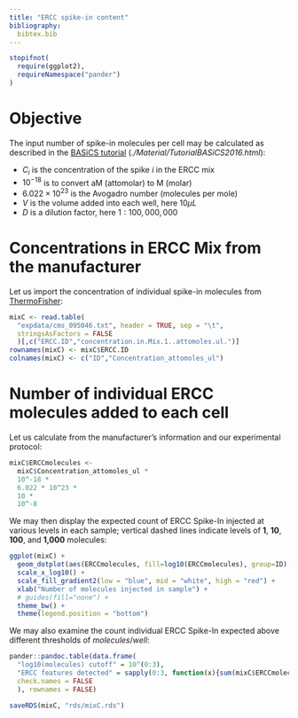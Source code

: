 ```yaml
---
title: "ERCC spike-in content"
bibliography:
  bibtex.bib
---
```


```r
stopifnot(
  require(ggplot2),
  requireNamespace("pander")
)
```

# Objective

The input number of spike-in molecules per cell may be calculated
as described in the
[BASiCS tutorial](#https://github.com/catavallejos/TutorialBASiCS)
(*./Material/TutorialBASiCS2016.html*):

\begin{equation*} \mu_{i} = C_i \times 10^{-18} \times (6.022 \times 10^{23})
\times V \times D \hspace{0.5cm} \mbox{where,} \end{equation*}

* $C_i$ is the concentration of the spike $i$ in the ERCC mix
* $10^{-18}$ is to convert aM (attomolar) to M (molar)
* $6.022 \times 10^{23}$ is the Avogadro number (molecules per mole)
* $V$ is the volume added into each well, here $10\mu{L}$
* $D$ is a dilution factor, here $1:100,000,000$

# Concentrations in ERCC Mix from the manufacturer {#import}

Let us import the concentration of individual spike-in molecules
from
[ThermoFisher](https://www.thermofisher.com/order/catalog/product/4456739):

```r
mixC <- read.table(
  "expdata/cms_095046.txt", header = TRUE, sep = "\t",
  stringsAsFactors = FALSE
  )[,c("ERCC.ID","concentration.in.Mix.1..attomoles.ul.")]
rownames(mixC) <- mixC$ERCC.ID
colnames(mixC) <- c("ID","Concentration_attomoles_ul")
```

# Number of individual ERCC molecules added to each cell

Let us calculate from the manufacturer's information and our experimental
protocol:

```r
mixC$ERCCmolecules <-
  mixC$Concentration_attomoles_ul *
  10^-18 *
  6.022 * 10^23 *
  10 *
  10^-8
```

We may then display the expected count of ERCC Spike-In injected at various
levels in each sample; vertical dashed lines indicate levels of **1**,
**10**, **100**, and **1,000** molecules:

```r
ggplot(mixC) +
  geom_dotplot(aes(ERCCmolecules, fill=log10(ERCCmolecules), group=ID), stackgroups = TRUE) +
  scale_x_log10() +
  scale_fill_gradient2(low = "blue", mid = "white", high = "red") +
  xlab("Number of molecules injected in sample") +
  # guides(fill="none") + 
  theme_bw() +
  theme(legend.position = "bottom")
```

We may also examine the count individual ERCC Spike-In expected
above different thresholds of $molecules / well$:

```r
pander::pandoc.table(data.frame(
  "log10(molecules) cutoff" = 10^(0:3),
  "ERCC features detected" = sapply(0:3, function(x){sum(mixC$ERCCmolecules > 10^x)}),
  check.names = FALSE
  ), rownames = FALSE)
```

<!-- As HTML pages are built independently, objects need to be saved to disk
and imported as needed by the other R mardown files -->

```r
saveRDS(mixC, "rds/mixC.rds")
```
